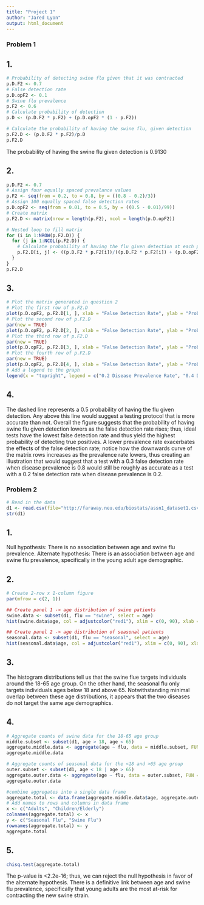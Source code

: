 ```yaml
---
title: "Project 1"
author: "Jared Lyon"
output: html_document
---
```


### Problem 1
## 1.
```r
# Probability of detecting swine flu given that it was contracted
p.D.F2 <- 0.7
# False detection rate
p.D.opF2 <- 0.1
# Swine flu prevalence
p.F2 <- 0.6
# Calculate probability of detection
p.D <- (p.D.F2 * p.F2) + (p.D.opF2 * (1 - p.F2))

# Calculate the probability of having the swine flu, given detection
p.F2.D <- (p.D.F2 * p.F2)/p.D
p.F2.D
```
The probability of having the swine flu given detection is 0.9130

## 2.
```r
p.D.F2 <- 0.7
# Assign four equally spaced prevalance values
p.F2 <- seq(from = 0.2, to = 0.8, by = ((0.8 - 0.2)/3))
# Assign 100 equally spaced false detection rates
p.D.opF2 <- seq(from = 0.01, to = 0.5, by = ((0.5 - 0.01)/99))
# Create matrix
p.F2.D <- matrix(nrow = length(p.F2), ncol = length(p.D.opF2))

# Nested loop to fill matrix
for (i in 1:NROW(p.F2.D)) {
  for (j in 1:NCOL(p.F2.D)) {
    # Calculate probability of having the flu given detection at each point in the above sequences
    p.F2.D[i, j] <- ((p.D.F2 * p.F2[i])/((p.D.F2 * p.F2[i]) + (p.D.opF2[j] * (1 - p.F2[i]))))
  }
}
p.F2.D
```

## 3.
```r
# Plot the matrix generated in question 2
# Plot the first row of p.F2.D
plot(p.D.opF2, p.F2.D[1, ], xlab = "False Detection Rate", ylab = "Probability of Having the Flu Given Detection", col = "red", abline(b = 0, a = 0.5, lty = "dotted"))
# Plot the second row of p.F2.D
par(new = TRUE)
plot(p.D.opF2, p.F2.D[2, ], xlab = "False Detection Rate", ylab = "Probability of Having the Flu Given Detection", col = "blue", axes = F)
# Plot the third row of p.F2.D
par(new = TRUE)
plot(p.D.opF2, p.F2.D[3, ], xlab = "False Detection Rate", ylab = "Probability of Having the Flu Given Detection", col = "green", axes = F)
# Plot the fourth row of p.F2.D
par(new = TRUE)
plot(p.D.opF2, p.F2.D[4, ], xlab = "False Detection Rate", ylab = "Probability of Having the Flu Given Detection", col = "orange", axes = F)
# Add a legend to the graph
legend(x = "topright", legend = c("0.2 Disease Prevalence Rate", "0.4 Disease Prevalence Rate", "0.6 Disease Prevalence Rate", "0.8 Disease Prevalence Rate"), col = c("red", "blue", "green", "orange"), pch = 1)
```
## 4.
The dashed line represents a 0.5 probability of having the flu given detection. Any above this line would suggest a testing protocol that is more accurate than not. Overall the figure suggests that the probability of having swine flu given detection lowers as the false detection rate rises; thus, ideal tests have the lowest false detection rate and thus yield the highest probability of detecting true positives. A lower prevalence rate exacerbates the effects of the false detection rate; notice how the downwards curve of the matrix rows increases as the prevalence rate lowers, thus creating an illustration that would suggest that a test with a 0.3 false detection rate when disease prevalence is 0.8 would still be roughly as accurate as a test with a 0.2 false detection rate when disease prevalence is 0.2.

### Problem 2
```r
# Read in the data
d1 <- read.csv(file="http://faraway.neu.edu/biostats/assn1_dataset1.csv")
str(d1)
```

## 1. 
Null hypothesis: There is no association between age and swine flu prevalence.
Alternate hypothesis: There is an association between age and swine flu prevalence, specifically in the young adult age demographic.

## 2. 
```r
# Create 2-row x 1-column figure
par(mfrow = c(2, 1))

## Create panel 1 -> age distribution of swine patients
swine.data <- subset(d1, flu == "swine", select = age)
hist(swine.data$age, col = adjustcolor("red1"), xlim = c(0, 90), xlab = "Age", main = "Age Breakdown of Patients with Swine Flu", breaks = 30)

## Create panel 2 -> age distribution of seasonal patients
seasonal.data <- subset(d1, flu == "seasonal", select = age)
hist(seasonal.data$age, col = adjustcolor("red1"), xlim = c(0, 90), xlab = "Age", main = "Age Breakdown of Patients with Seasonal Flu", breaks = 30)
```

## 3.
The histogram distributions tell us that the swine flue targets individuals around the 18-65 age group. On the other hand, the seasonal flu only targets individuals ages below 18 and above 65. Notwithstanding minimal overlap between these age distributions, it appears that the two diseases do not target the same age demographics.

## 4.
```r
# Aggregate counts of swine data for the 18-65 age group
middle.subset <- subset(d1, age > 18, age < 65)
aggregate.middle.data <- aggregate(age ~ flu, data = middle.subset, FUN = length)
aggregate.middle.data

# Aggregate counts of seasonal data for the <18 and >65 age group
outer.subset <- subset(d1, age < 18 | age > 65)
aggregate.outer.data <- aggregate(age ~ flu, data = outer.subset, FUN = length)
aggregate.outer.data

#combine aggregates into a single data frame
aggregate.total <- data.frame(aggregate.middle.data$age, aggregate.outer.data$age)
# Add names to rows and columns in data frame
x <- c("Adults", "Children/Elderly")
colnames(aggregate.total) <- x
y <- c("Seasonal Flu", "Swine Flu")
rownames(aggregate.total) <- y
aggregate.total
```

## 5.
```r
chisq.test(aggregate.total)
```
The p-value is <2.2e-16; thus, we can reject the null hypothesis in favor of the alternate hypothesis. There is a definitive link between age and swine flu prevalence, specifically that young adults are the most at-risk for contracting the new swine strain.